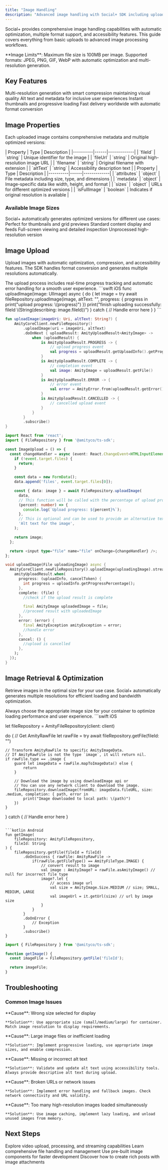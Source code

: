 ```yaml
---
title: "Image Handling"
description: "Advanced image handling with Social+ SDK including upload, processing, optimization, and accessibility features"
---
```


Social+ provides comprehensive image handling capabilities with automatic optimization, multiple format support, and accessibility features. This guide covers everything from basic uploads to advanced image processing workflows.

<Note>
**Image Limits**: Maximum file size is 100MB per image. Supported formats: JPEG, PNG, GIF, WebP with automatic optimization and multi-resolution generation.
</Note>

## Key Features

<CardGroup cols={2}>
  <Card title="Automatic Optimization" icon="wand-magic-sparkles">
    Multi-resolution generation with smart compression maintaining visual quality
  </Card>
  <Card title="Accessibility Support" icon="universal-access">
    Alt text and metadata for inclusive user experiences
  </Card>
  <Card title="Real-time Processing" icon="bolt">
    Instant thumbnails and progressive loading
  </Card>
  <Card title="Global CDN Delivery" icon="globe">
    Fast delivery worldwide with automatic format conversion
  </Card>
</CardGroup>

## Image Properties

Each uploaded image contains comprehensive metadata and multiple optimized versions:

<AccordionGroup>
  <Accordion title="Core Properties" icon="file-image">
    | Property | Type | Description |
    |----------|------|-------------|
    | `fileId` | `string` | Unique identifier for the image |
    | `fileUrl` | `string` | Original high-resolution image URL |
    | `filename` | `string` | Original filename with extension |
    | `altText` | `string` | Accessibility description text |
  </Accordion>
  
  <Accordion title="Metadata & Attributes" icon="tags">
    | Property | Type | Description |
    |----------|------|-------------|
    | `attributes` | `object` | File metadata including size, type, and dimensions |
    | `metadata` | `object` | Image-specific data like width, height, and format |
    | `sizes` | `object` | URLs for different optimized versions |
    | `isFullImage` | `boolean` | Indicates if original resolution is available |
  </Accordion>
</AccordionGroup>

### Available Image Sizes

<Info>
Social+ automatically generates optimized versions for different use cases:
</Info>

<CardGroup cols={2}>
  <Card title="Small (160px)" icon="image">
    Perfect for thumbnails and grid previews
  </Card>
  <Card title="Medium (600px)" icon="images">
    Standard content display and feeds
  </Card>
  <Card title="Large (1500px)" icon="expand">
    Full-screen viewing and detailed inspection
  </Card>
  <Card title="Original" icon="file-image">
    Unprocessed high-resolution version
  </Card>
</CardGroup>

## Image Upload

Upload images with automatic optimization, compression, and accessibility features. The SDK handles format conversion and generates multiple resolutions automatically.

<Tip>
The upload process includes real-time progress tracking and automatic error handling for a smooth user experience.
</Tip>

<CodeGroup>
```swift iOS
func uploadImage(image: UIImage) async {
    do {
        let image = try await fileRepository.uploadImage(image, altText: "<optional-alt-text>", progress: { progress in
            print("upload progress: \(progress)")
        })
        print("finish uploading successfully: fileId \(String(describing: image.fileId))")
    } catch {
        // Handle error here
    }
}
```

```kotlin Android
fun uploadImage(imageUri: Uri, altText: String?) {
    AmityCoreClient.newFileRepository()
        .uploadImage(uri = imageUri, altText)
        .doOnNext { uploadResult: AmityUploadResult<AmityImage> ->
            when (uploadResult) {
                is AmityUploadResult.PROGRESS -> {
                    // upload progress event
                    val progress = uploadResult.getUploadInfo().getProgressPercentage()
                }
                is AmityUploadResult.COMPLETE -> {
                    // completion event
                    val image: AmityImage = uploadResult.getFile()
                }
                is AmityUploadResult.ERROR -> {
                    // error event
                    val error = AmityError.from(uploadResult.getError())
                }
                is AmityUploadResult.CANCELLED -> {
                    // cancelled upload event
                }
            }
        }
        .subscribe()
}
```

```typescript TypeScript
import React from 'react';
import { FileRepository } from '@amityco/ts-sdk';

const ImageUpload = () => {
  const changeHandler = async (event: React.ChangeEvent<HTMLInputElement>) => {
    if (!event.target.files) {
      return;
    }

    const data = new FormData();
    data.append('files', event.target.files[0]);

    const { data: image } = await FileRepository.uploadImage(
      data,
      // This function will be called with the percentage of upload progress
      (percent: number) => {
        console.log(`Upload progress: ${percent}%`);
      },
      // This is optional and can be used to provide an alternative text for the image
      'Alt text for the image',
    );

    return image;
  };

  return <input type="file" name="file" onChange={changeHandler} />;
};
```

```dart Flutter
void uploadImage(File uploadingImage) async {
  AmityCoreClient.newFileRepository().uploadImage(uploadingImage).stream.listen((amityUploadResult) {
    amityUploadResult.when(
      progress: (uploadInfo, cancelToken) {
        int progress = uploadInfo.getProgressPercentage();
      },
      complete: (file) {
        //check if the upload result is complete

        final AmityImage uploadedImage = file;
        //proceed result with uploadedImage
      },
      error: (error) {
        final AmityException amityException = error;
        //handle error
      },
      cancel: () {
        //upload is cancelled
      },
    );
  });
}
```
</CodeGroup>

## Image Retrieval & Optimization

Retrieve images in the optimal size for your use case. Social+ automatically generates multiple resolutions for efficient loading and bandwidth optimization.

<Warning>
Always choose the appropriate image size for your container to optimize loading performance and user experience.
</Warning>

<CodeGroup>
```swift iOS

let fileRepository = AmityFileRepository(client: client)

do {
    // Get AmityRawFile
    let rawFile = try await fileRepository.getFile(fileId: "<image-file-id>")
    
    // Transform AmityRawFile to specific AmityImageData.
    // If AmityRawFile is not the type `image`, it will return nil.
    if rawFile.type == .image {
        guard let imageData = rawFile.mapToImageData() else {
            return
        }
        
        // Download the image by using downloadImage api or
        // You can use any network client to download the image.
        fileRepository.downloadImage(fromURL: imageData.fileURL, size: .medium, completion: { path, error in
            print("Image downloaded to local path: \(path)")
        })
    }
} catch {
    // Handle error here
}
```

```kotlin Android
fun getImage(
    fileRepository: AmityFileRepository,
    fileId: String
) {
    fileRepository.getFile(fileId = fileId)
        .doOnSuccess { rawFile: AmityRawFile ->
            if(rawFile.getFileType() == AmityFileType.IMAGE) {
                // convert result to image
                val image : AmityImage? = rawFile.asAmityImage() // null for incorrect file type
                image?.let {
                    // access image url
                    val size = AmityImage.Size.MEDIUM // size; SMALL, MEDIUM, LARGE
                    val imageUrl = it.getUrl(size) // url by image size
                }
            }
        }
        .doOnError {
            // Exception
        }
        .subscribe()
}
```

```typescript TypeScript
import { FileRepository } from '@amityco/ts-sdk';

function getImage() {
  const imageFile = FileRepository.getFile('fileId');

  return imageFile;
}
```

</CodeGroup>

## Troubleshooting

### Common Image Issues

<AccordionGroup>
  <Accordion title="Images appear pixelated" icon="magnifying-glass">
    **Cause**: Wrong size selected for display
    
    **Solution**: Use appropriate size (small/medium/large) for container. Match image resolution to display requirements.
  </Accordion>

  <Accordion title="Slow loading times" icon="clock">
    **Cause**: Large image files or inefficient loading
    
    **Solution**: Implement progressive loading, use appropriate image sizes, and enable compression.
  </Accordion>

  <Accordion title="Alt text not working" icon="universal-access">
    **Cause**: Missing or incorrect alt text
    
    **Solution**: Validate and update alt text using accessibility tools. Always provide descriptive alt text during upload.
  </Accordion>

  <Accordion title="Images not displaying" icon="triangle-exclamation">
    **Cause**: Broken URLs or network issues
    
    **Solution**: Implement error handling and fallback images. Check network connectivity and URL validity.
  </Accordion>

  <Accordion title="Memory issues" icon="memory">
    **Cause**: Too many high-resolution images loaded simultaneously
    
    **Solution**: Use image caching, implement lazy loading, and unload unused images from memory.
  </Accordion>
</AccordionGroup>

## Next Steps

<CardGroup cols={2}>
  <Card title="Video Handling" icon="video" href="./video-handling">
    Explore video upload, processing, and streaming capabilities
  </Card>
  <Card title="File Management" icon="folder" href="./file">
    Learn comprehensive file handling and management
  </Card>
  <Card title="UI Kit Images" icon="palette" href="../../uikit">
    Use pre-built image components for faster development
  </Card>
  <Card title="Posts with Images" icon="pen-to-square" href="../social/posts">
    Discover how to create rich posts with image attachments
  </Card>
</CardGroup>